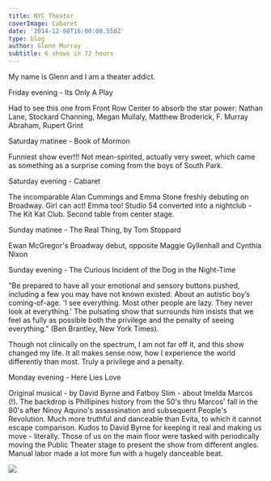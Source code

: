 ---
title: NYC Theater
coverImage: Cabaret
date: '2014-12-08T16:00:00.550Z'
type: blog
author: Glenn Murray
subtitle: 6 shows in 72 hours
---

My name is Glenn and I am a theater addict.

Friday evening - Its Only A Play
<p>Had to see this one from Front Row Center to absorb the star power: 
Nathan Lane, Stockard Channing, Megan Mullaly, Matthew Broderick, F. Murray Abraham, Rupert Grint</p>
<p></p>
Saturday matinee - Book of Mormon
<p>Funniest show ever!!! Not mean-spirited, actually very sweet, which came as something as a surprise coming from the boys of South Park. </p>
<p></p>
Saturday evening - Cabaret
<p>The incomparable Alan Cummings and Emma Stone freshly debuting on Broadway. Girl can act! Emma too!
Studio 54 converted into a nightclub - The Kit Kat Club. Second table from center stage.</p>
<p></p>
Sunday matinee - The Real Thing, by Tom Stoppard
<p>Ewan McGregor's Broadway debut, opposite Maggie Gyllenhall and Cynthia Nixon</p>
<p></p>
Sunday evening - The Curious Incident of the Dog in the Night-Time
<p>"Be prepared to have all your emotional and sensory buttons pushed, including a few you may have not known existed. About an autistic boy’s coming-of-age.
'I see everything. Most other people are lazy. They never look at everything.' 
The pulsating show that surrounds him insists that we feel as fully as possible both the privilege and the penalty of seeing everything." (Ben Brantley, New York Times). 

Though not clinically on the spectrum, I am not far off it, and this show changed my life. It all makes sense now, how I experience the world differently than most. Truly a privilege and a penalty.</p>
<p></p>
Monday evening - Here Lies Love
<p>Original musical - by David Byrne and Fatboy Slim - about Imelda Marcos (!).
The backdrop is Phillipines history from the 50's thru Marcos' fall in the 80's after Ninoy Aquino's assassination and subsequent People's Revolution. Much more truthful and danceable than Evita, to which it cannot escape comparison. Kudos to David Byrne for keeping it real and making us move - literally. Those of us on the main floor were tasked with periodically moving the Public Theater stage to present the show from different angles. Manual labor made a lot more fun with a hugely danceable beat.</p>

<Image src="David_Byrne_HLL"  />
